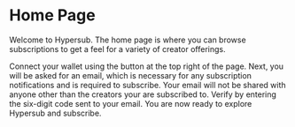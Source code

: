 # Home Page

Welcome to Hypersub. The home page is where you can browse subscriptions to get a feel for a variety of creator offerings.

Connect your wallet using the button at the top right of the page. Next, you will be asked for an email, which is necessary for any subscription notifications and is required to subscribe. Your email will not be shared with anyone other than the creators your are subscribed to. Verify by entering the six-digit code sent to your email. You are now ready to explore Hypersub and subscribe.
